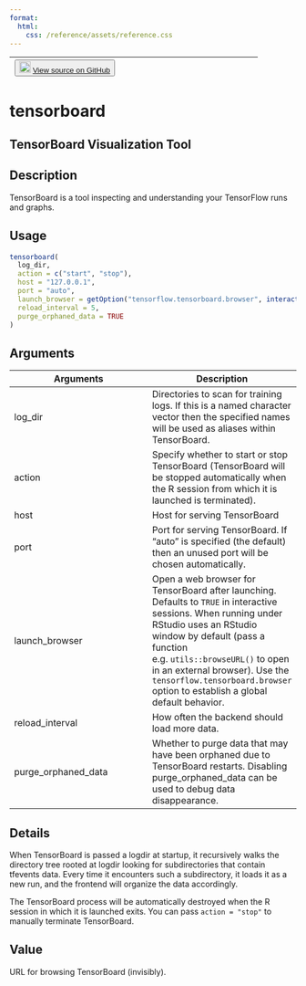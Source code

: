 ```yaml
---
format:
  html:
    css: /reference/assets/reference.css
---
```


| <button class="button"> ![](/reference/assets/GitHub-Mark-32px.png){width="20"} [View source on GitHub](https://github.com/rstudio/tensorflow//blob/main/R/tensorboard.R#L37) </button> |
|:------------------------------:|:--------------------------------------:|

# tensorboard

## TensorBoard Visualization Tool

## Description
TensorBoard is a tool inspecting and understanding your TensorFlow runs and graphs. 


## Usage
```r
tensorboard( 
  log_dir, 
  action = c("start", "stop"), 
  host = "127.0.0.1", 
  port = "auto", 
  launch_browser = getOption("tensorflow.tensorboard.browser", interactive()), 
  reload_interval = 5, 
  purge_orphaned_data = TRUE 
) 
```

## Arguments
|Arguments|Description|
|---|---|
| log_dir | Directories to scan for training logs. If this is a named character vector then the specified names will be used as aliases within TensorBoard. |
| action | Specify whether to start or stop TensorBoard (TensorBoard will be stopped automatically when the R session from which it is launched is terminated). |
| host | Host for serving TensorBoard |
| port | Port for serving TensorBoard. If "auto" is specified (the default) then an unused port will be chosen automatically. |
| launch_browser | Open a web browser for TensorBoard after launching. Defaults to `TRUE` in interactive sessions. When running under RStudio uses an RStudio window by default (pass a function e.g. `utils::browseURL()` to open in an external browser). Use the `tensorflow.tensorboard.browser`<br>option to establish a global default behavior. |
| reload_interval | How often the backend should load more data. |
| purge_orphaned_data | Whether to purge data that may have been orphaned due to TensorBoard restarts. Disabling purge_orphaned_data can be used to debug data disappearance. |

## Details

When TensorBoard is passed a logdir at startup, it recursively walks the directory tree rooted at logdir looking for subdirectories that contain tfevents data. Every time it encounters such a subdirectory, it loads it as a new run, and the frontend will organize the data accordingly. 

The TensorBoard process will be automatically destroyed when the R session in which it is launched exits. You can pass `action = "stop"` to manually terminate TensorBoard. 


## Value
URL for browsing TensorBoard (invisibly). 




